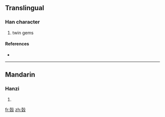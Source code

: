 ==Translingual==

===Han character===
{{Han char|rn=96|rad=玉|as=10|sn=14|four=|canj=土土竹弓水 (GGHNE)}}

# twin gems

====References====
* {{Han ref|kx=0740.060|dkj=21171|dj=1150.030|hdz=32163.020|uh=7474|ud=29812}}

----

==Mandarin==

===Hanzi===
{{cmn-hanzi|pin=[[jìn]] ([[jin4]]), [[jué]] ([[jue2]])|wg=chin<sup>4</sup>, chüeh<sup>2</sup>}}

# {{defn|Mandarin}}

[[fr:瑴]]
[[zh:瑴]]